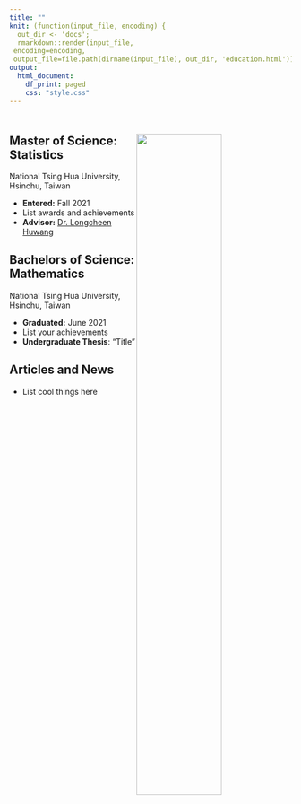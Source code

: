 ```yaml
---
title: ""
knit: (function(input_file, encoding) {
  out_dir <- 'docs';
  rmarkdown::render(input_file,
 encoding=encoding,
 output_file=file.path(dirname(input_file), out_dir, 'education.html'))})
output:
  html_document:
    df_print: paged
    css: "style.css"
---
```


</div>
<div style="margin-bottom:50px;">
</div>

</div>
<img src="tsinghua.jpg" style="width:55%; float: right">
</div>

## Master of Science: Statistics
National Tsing Hua University, Hsinchu, Taiwan 

- **Entered:** Fall 2021    
- List awards and achievements
- **Advisor:** [Dr. Longcheen Huwang](https://stat.site.nthu.edu.tw/p/406-1327-4323,r406.php?Lang=en)



</div>
<div style="margin-bottom:20px;">
</div>

<div>
<div style="margin-bottom:20px;">
</div>

    
## Bachelors of Science: Mathematics 

National Tsing Hua University, Hsinchu, Taiwan 

- **Graduated:** June 2021   
- List your achievements 
- **Undergraduate Thesis**: "Title"    

</div>
<div style="margin-bottom:20px;">
</div>


## Articles and News

- List cool things here



